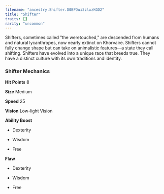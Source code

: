 ```yaml
---
filename: "ancestry.Shifter.D0EPDui3zlxzKGD2"
title: "Shifter"
traits: []
rarity: "uncommon"
---
```


Shifters, sometimes called "the weretouched," are descended from humans and natural lycanthropes, now nearly extinct on Khorvaire. Shifters cannot fully change shape but can take on animalistic features—a state they call shifting. Shifters have evolved into a unique race that breeds true. They have a distinct culture with its own traditions and identity.

### Shifter Mechanics

**Hit Points** 8

**Size** Medium

**Speed** 25

**Vision** Low-light Vision

**Ability Boost**

- Dexterity

- Wisdom

- Free

**Flaw**

- Dexterity

- Wisdom

- Free